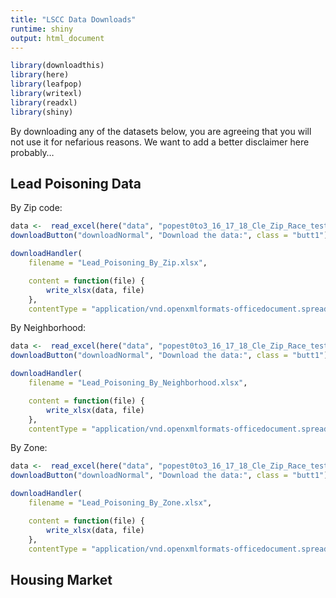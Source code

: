 ```yaml
---
title: "LSCC Data Downloads"
runtime: shiny
output: html_document
---
```




```r
library(downloadthis)
library(here)
library(leafpop)
library(writexl)
library(readxl)
library(shiny)
```
  
By downloading any of the datasets below, you are agreeing that you will not use it for nefarious reasons. We want to add a better disclaimer here probably...  

  
  
## Lead Poisoning Data  
  
By Zip code:

```r
data <-  read_excel(here("data", "popest0to3_16_17_18_Cle_Zip_Race_test.xlsx"), sheet="zip_flat") 
downloadButton("downloadNormal", "Download the data:", class = "butt1")

downloadHandler(
    filename = "Lead_Poisoning_By_Zip.xlsx",

    content = function(file) {
        write_xlsx(data, file)
    },
    contentType = "application/vnd.openxmlformats-officedocument.spreadsheetml.sheet")

```

By Neighborhood:

```r
data <-  read_excel(here("data", "popest0to3_16_17_18_Cle_Zip_Race_test.xlsx"), sheet="nhood_flat") 
downloadButton("downloadNormal", "Download the data:", class = "butt1")

downloadHandler(
    filename = "Lead_Poisoning_By_Neighborhood.xlsx",

    content = function(file) {
        write_xlsx(data, file)
    },
    contentType = "application/vnd.openxmlformats-officedocument.spreadsheetml.sheet")

```
  
By Zone:

```r
data <-  read_excel(here("data", "popest0to3_16_17_18_Cle_Zip_Race_test.xlsx"), sheet="zone_flat") 
downloadButton("downloadNormal", "Download the data:", class = "butt1")

downloadHandler(
    filename = "Lead_Poisoning_By_Zone.xlsx",

    content = function(file) {
        write_xlsx(data, file)
    },
    contentType = "application/vnd.openxmlformats-officedocument.spreadsheetml.sheet")

```
  
  
  
## Housing Market

```r

```




